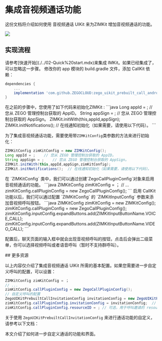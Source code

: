 # 集成音视频通话功能

这份文档将介绍如何使用 音视频通话 UIKit 来为ZIMKit 增加音视频通话的功能。

<Frame width="200" height="auto" caption="">
    <img src="https://media-resource.spreading.io/docuo/workspace737/c930b1495b92aa1bb3bd62bf096731cb/4e648e6706.gif" />
   
</Frame>

## 实现流程

<Steps>
<Step title="集成 IMKit">
请参考[快速开始](./../02-Quick%20start.mdx)来集成 IMKit。如果已经集成了，可以忽略这一步骤。
</Step>


<Step title="添加 CallKit 依赖">
修改你的 app 模块的 build.gradle 文件，添加 CallKit 依赖：

```groovy
dependencies {
    ...
    implementation 'com.github.ZEGOCLOUD:zego_uikit_prebuilt_call_android:+'    // 在您的模块级 build.gradle 文件的 dependencies 中添加这行代码，通常命名为 [app]。
}
```
</Step>


<Step title="调整 IMKit 初始化方式">
在之前的步骤中，您使用了如下代码来初始化ZIMKit :
```java
Long appId = ;    // 您从 ZEGO 管理控制台获取的 AppID。
String appSign = ;    // 您从 ZEGO 管理控制台获取的 AppSign。
ZIMKit.initWith(this,appId,appSign);    
ZIMKit.initNotifications();    // 在线通知初始化（如果需要，请使用以下代码）。
```

为了集成音视频通话功能，需要使用带`ZIMKitConfig`类参数的方法来进行初始化：
```java
ZIMKitConfig zimKitConfig = new ZIMKitConfig();
Long appId = ;    // 您从 ZEGO 管理控制台获取的 AppID。
String appSign = ;    // 您从 ZEGO 管理控制台获取的 AppSign。
ZIMKit.initWith(this,appId,appSign,zimKitConfig);    
ZIMKit.initNotifications();  // 在线通知初始化（如果需要，请使用以下代码）。
```
</Step>

<Step title="启用 CallKit 功能">
在 `ZIMKitConfig` 类中，我们可以通过创建`ZegoCallPluginConfig`对象来启用音视频通话的功能。
```java
ZIMKitConfig zimKitConfig = ；
// ...
zimKitConfig.callPluginConfig = new ZegoCallPluginConfig();
```
</Step>

<Step title="添加音视频呼叫按钮">
启用 CallKit 功能以后，我们可以通过配置 `ZIMKitConfig` 的 `ZIMKitInputConfig` 参数来添加音视频呼叫按钮。
```java
ZIMKitConfig zimKitConfig = new ZIMKitConfig();
zimKitConfig.callPluginConfig = new ZegoCallPluginConfig();
zimKitConfig.inputConfig.expandButtons.add(ZIMKitInputButtonName.VOICE_CALL);
zimKitConfig.inputConfig.expandButtons.add(ZIMKitInputButtonName.VIDEO_CALL);
```

配置后，聊天页面的输入框中就会出现音视频呼叫的按钮，点击后会弹出二级菜单，你可以选择视频呼叫或者语音呼叫（暂时不支持群呼叫）。

</Step>
</Steps>
## 更多资源

以上内容仅介绍了集成音视频通话 UIKit 所需的基本配置。如果您需要进一步自定义呼叫的配置，可以设置：

```java
ZIMKitConfig zimKitConfig = ；
// ...
zimKitConfig.callPluginConfig = new ZegoCallPluginConfig();
// 自定义呼叫的配置
ZegoUIKitPrebuiltCallInvitationConfig invitationConfig = new ZegoUIKitPrebuiltCallInvitationConfig();
zimKitConfig.callPluginConfig.invitationConfig = invitationConfig;  // 可选，呼叫的邀请配置
zimKitConfig.callPluginConfig.resourceID = ; // 可选，用于呼叫邀请的 resourceID
```
关于使用 `ZegoUIKitPrebuiltCallInvitationConfig` 来进行通话功能的自定义，请参考以下文档：

<CardGroup cols={1}>
  <Card title="音视频通话 UIKit - 自定义 UI" href="https://doc-zh.zego.im/article/20217" target="_blank">
    本文介绍了如何进一步自定义通话的功能和界面。
  </Card>

</CardGroup>